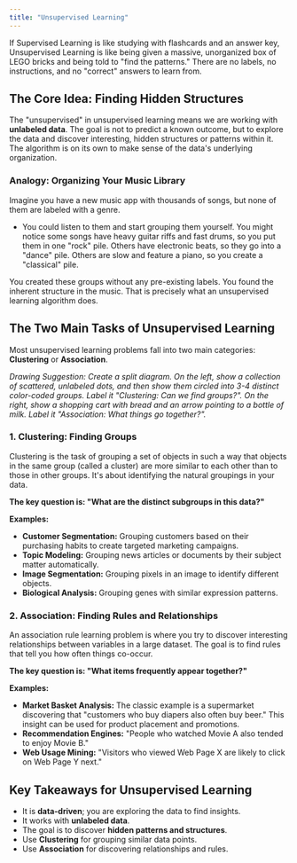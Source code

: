 ```yaml
---
title: "Unsupervised Learning"
---
```


If Supervised Learning is like studying with flashcards and an answer key, Unsupervised Learning is like being given a massive, unorganized box of LEGO bricks and being told to "find the patterns." There are no labels, no instructions, and no "correct" answers to learn from.

## The Core Idea: Finding Hidden Structures

The "unsupervised" in unsupervised learning means we are working with **unlabeled data**. The goal is not to predict a known outcome, but to explore the data and discover interesting, hidden structures or patterns within it. The algorithm is on its own to make sense of the data's underlying organization.

### **Analogy: Organizing Your Music Library**

Imagine you have a new music app with thousands of songs, but none of them are labeled with a genre.

- You could listen to them and start grouping them yourself. You might notice some songs have heavy guitar riffs and fast drums, so you put them in one "rock" pile. Others have electronic beats, so they go into a "dance" pile. Others are slow and feature a piano, so you create a "classical" pile.

You created these groups without any pre-existing labels. You found the inherent structure in the music. That is precisely what an unsupervised learning algorithm does.

## The Two Main Tasks of Unsupervised Learning

Most unsupervised learning problems fall into two main categories: **Clustering** or **Association**.

_Drawing Suggestion:_ _Create a split diagram. On the left, show a collection of scattered, unlabeled dots, and then show them circled into 3-4 distinct color-coded groups. Label it "Clustering: Can we find groups?". On the right, show a shopping cart with bread and an arrow pointing to a bottle of milk. Label it "Association: What things go together?"._

### 1. Clustering: Finding Groups

Clustering is the task of grouping a set of objects in such a way that objects in the same group (called a cluster) are more similar to each other than to those in other groups. It's about identifying the natural groupings in your data.

**The key question is: "What are the distinct subgroups in this data?"**

**Examples:**

- **Customer Segmentation:** Grouping customers based on their purchasing habits to create targeted marketing campaigns.
- **Topic Modeling:** Grouping news articles or documents by their subject matter automatically.
- **Image Segmentation:** Grouping pixels in an image to identify different objects.
- **Biological Analysis:** Grouping genes with similar expression patterns.

### 2. Association: Finding Rules and Relationships

An association rule learning problem is where you try to discover interesting relationships between variables in a large dataset. The goal is to find rules that tell you how often things co-occur.

**The key question is: "What items frequently appear together?"**

**Examples:**

- **Market Basket Analysis:** The classic example is a supermarket discovering that "customers who buy diapers also often buy beer." This insight can be used for product placement and promotions.
- **Recommendation Engines:** "People who watched Movie A also tended to enjoy Movie B."
- **Web Usage Mining:** "Visitors who viewed Web Page X are likely to click on Web Page Y next."

## Key Takeaways for Unsupervised Learning

- It is **data-driven**; you are exploring the data to find insights.
- It works with **unlabeled data**.
- The goal is to discover **hidden patterns and structures**.
- Use **Clustering** for grouping similar data points.
- Use **Association** for discovering relationships and rules.